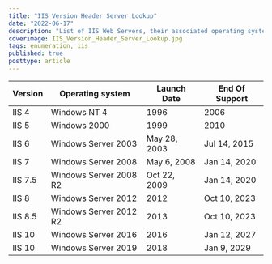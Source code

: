 ```yaml
---
title: "IIS Version Header Server Lookup"
date: "2022-06-17"
description: "List of IIS Web Servers, their associated operating system version releases, the corresponding launch dates and end-of-support dates. These can be useful for fingerprinting Window Servers when you find an HTTP Header Showing an ISS Version on an assessment."
coverimage: IIS_Version_Header_Server_Lookup.jpg
tags: enumeration, iis
published: true
posttype: article
---
```



| Version | Operating system | Launch Date | End Of Support |
| --- | --- | --- | --- |
| IIS 4 | Windows NT 4 | 1996 | 2006 |
| IIS 5 | Windows 2000 | 1999 | 2010 |
| IIS 6 | Windows Server 2003 | May 28, 2003 | Jul 14, 2015 |
| IIS 7 | Windows Server 2008 | May 6, 2008 | Jan 14, 2020 |
| IIS 7.5 | Windows Server 2008 R2 | Oct 22, 2009 | Jan 14, 2020 |
| IIS 8 | Windows Server 2012 | 2012 | Oct 10, 2023 |
| IIS 8.5 | Windows Server 2012 R2 | 2013 | Oct 10, 2023 |
| IIS 10 | Windows Server 2016 | 2016 | Jan 12, 2027 |
| IIS 10 | Windows Server 2019 | 2018 | Jan 9, 2029 |